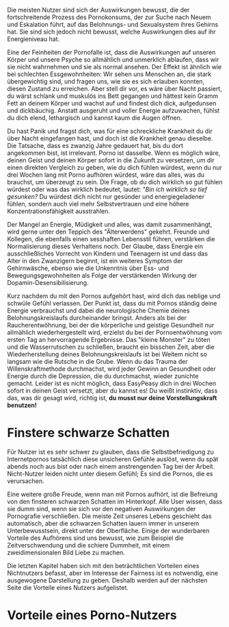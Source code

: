 Die meisten Nutzer sind sich der Auswirkungen bewusst, die der
fortschreitende Prozess des Pornokonsums, der zur Suche nach Neuem und
Eskalation führt, auf das Belohnungs- und Sexualsystem ihres Gehirns
hat. Sie sind sich jedoch nicht bewusst, welche Auswirkungen dies auf
ihr Energieniveau hat.

Eine der Feinheiten der Pornofalle ist, dass die Auswirkungen auf
unseren Körper und unsere Psyche so allmählich und unmerklich ablaufen,
dass wir sie nicht wahrnehmen und sie als normal ansehen. Der Effekt ist
ähnlich wie bei schlechten Essgewohnheiten: Wir sehen uns Menschen an,
die stark übergewichtig sind, und fragen uns, wie sie es sich erlauben
konnten, diesen Zustand zu erreichen. Aber stell dir vor, es wäre über
Nacht passiert, du wärst schlank und muskulös ins Bett gegangen und
hättest kein Gramm Fett an deinem Körper und wachst auf und findest dich
dick, aufgedunsen und dickbäuchig. Anstatt ausgeruht und voller Energie
aufzuwachen, fühlst du dich elend, lethargisch und kannst kaum die Augen
öffnen.

Du hast Panik und fragst dich, was für eine schreckliche Krankheit du
dir über Nacht eingefangen hast, und doch ist die Krankheit genau
dieselbe. Die Tatsache, dass es zwanzig Jahre gedauert hat, bis du dort
angekommen bist, ist irrelevant. Porno ist dasselbe. Wenn es möglich
wäre, deinen Geist und deinen Körper sofort in die Zukunft zu versetzen,
um dir einen direkten Vergleich zu geben, wie du dich fühlen würdest,
wenn du nur drei Wochen lang mit Porno aufhören würdest, wäre das alles,
was du brauchst, um überzeugt zu sein. Die Frage, ob du dich wirklich so
gut fühlen würdest oder was das wirklich bedeutet, lautet: *\"Bin ich
wirklich so tief gesunken?* Du würdest dich nicht nur gesünder und
energiegeladener fühlen, sondern auch viel mehr Selbstvertrauen und eine
höhere Konzentrationsfähigkeit ausstrahlen.

Der Mangel an Energie, Müdigkeit und alles, was damit zusammenhängt,
wird gerne unter den Teppich des \"Älterwerdens\" gekehrt. Freunde und
Kollegen, die ebenfalls einen sesshaften Lebensstil führen, verstärken
die Normalisierung dieses Verhaltens noch. Der Glaube, dass Energie ein
ausschließliches Vorrecht von Kindern und Teenagern ist und dass das
Alter in den Zwanzigern beginnt, ist ein weiteres Symptom der
Gehirnwäsche, ebenso wie die Unkenntnis über Ess- und
Bewegungsgewohnheiten als Folge der verstärkenden Wirkung der
Dopamin-Desensibilisierung.

Kurz nachdem du mit den Pornos aufgehört hast, wird dich das neblige und
schwüle Gefühl verlassen. Der Punkt ist, dass du mit Pornos ständig
deine Energie verbrauchst und dabei die neurologische Chemie deines
Belohnungskreislaufs durcheinander bringst. Anders als bei der
Raucherentwöhnung, bei der die körperliche und geistige Gesundheit nur
allmählich wiederhergestellt wird, erzielst du bei der Pornoentwöhnung
vom ersten Tag an hervorragende Ergebnisse. Das \"kleine Monster\" zu
töten und die Wasserrutschen zu schließen, braucht ein bisschen Zeit,
aber die Wiederherstellung deines Belohnungskreislaufs ist bei Weitem
nicht so langsam wie die Rutsche in die Grube. Wenn du das Trauma der
Willenskraftmethode durchmachst, wird jeder Gewinn an Gesundheit oder
Energie durch die Depression, die du durchmachst, wieder zunichte
gemacht. Leider ist es nicht möglich, dass EasyPeasy dich in drei Wochen
sofort in deinen Geist versetzt, aber du kannst es! Du weißt instinktiv,
dass das, was dir gesagt wird, richtig ist, **du musst nur deine
Vorstellungskraft benutzen!**

# Finstere schwarze Schatten

Für Nutzer ist es sehr schwer zu glauben, dass die Selbstbefriedigung zu
Internetpornos tatsächlich diese unsicheren Gefühle auslöst, wenn du
spät abends noch aus bist oder nach einem anstrengenden Tag bei der
Arbeit. Nicht-Nutzer leiden nicht unter diesem Gefühl; Es sind die
Pornos, die es verursachen.

Eine weitere große Freude, wenn man mit Pornos aufhört, ist die
Befreiung von den finsteren schwarzen Schatten im Hinterkopf. Alle User
wissen, dass sie dumm sind, wenn sie sich vor den negativen Auswirkungen
der Pornografie verschließen. Die meiste Zeit unseres Lebens geschieht
das automatisch, aber die schwarzen Schatten lauern immer in unserem
Unterbewusstsein, direkt unter der Oberfläche. Einige der wunderbaren
Vorteile des Aufhörens sind uns bewusst, wie zum Beispiel die
Zeitverschwendung und die schiere Dummheit, mit einem zweidimensionalen
Bild Liebe zu machen.

Die letzten Kapitel haben sich mit den beträchtlichen Vorteilen eines
Nichtnutzers befasst, aber im Interesse der Fairness ist es notwendig,
eine ausgewogene Darstellung zu geben. Deshalb werden auf der nächsten
Seite die Vorteile eines Nutzers aufgelistet.

# Vorteile eines Porno-Nutzers
